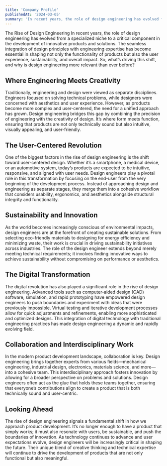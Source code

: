 ```yaml
---
title: 'Company Profile'
publishedAt: '2024-03-05'
summary: 'In recent years, the role of design engineering has evolved from a specialized niche to a critical component in the development of innovative products and solutions.'
---
```


The Rise of Design Engineering
In recent years, the role of design engineering has evolved from a specialized niche to a critical component in the development of innovative products and solutions. The seamless integration of design principles with engineering expertise has become essential in shaping not only the functionality of products but also the user experience, sustainability, and overall impact. So, what’s driving this shift, and why is design engineering more relevant than ever before?

## Where Engineering Meets Creativity

Traditionally, engineering and design were viewed as separate disciplines. Engineers focused on solving technical problems, while designers were concerned with aesthetics and user experience. However, as products become more complex and user-centered, the need for a unified approach has grown. Design engineering bridges this gap by combining the precision of engineering with the creativity of design. It’s where form meets function, ensuring that products are not only technically sound but also intuitive, visually appealing, and user-friendly.

## The User-Centered Revolution

One of the biggest factors in the rise of design engineering is the shift toward user-centered design. Whether it’s a smartphone, a medical device, or an automotive system, today’s products are expected to be intuitive, responsive, and aligned with user needs. Design engineers play a pivotal role in this transformation by focusing on the end-user from the very beginning of the development process. Instead of approaching design and engineering as separate stages, they merge them into a cohesive workflow that considers usability, ergonomics, and aesthetics alongside structural integrity and functionality.

## Sustainability and Innovation

As the world becomes increasingly conscious of environmental impacts, design engineers are at the forefront of creating sustainable solutions. From selecting eco-friendly materials to designing for energy efficiency and minimizing waste, their work is crucial in driving sustainability initiatives across industries. The role of the design engineer extends beyond merely meeting technical requirements; it involves finding innovative ways to achieve sustainability without compromising on performance or aesthetics.

## The Digital Transformation

The digital revolution has also played a significant role in the rise of design engineering. Advanced tools such as computer-aided design (CAD) software, simulation, and rapid prototyping have empowered design engineers to push boundaries and experiment with ideas that were previously impossible. Virtual testing and iterative development processes allow for quick adjustments and refinements, enabling more sophisticated and optimized designs. This integration of digital technology with traditional engineering practices has made design engineering a dynamic and rapidly evolving field.

## Collaboration and Interdisciplinary Work

In the modern product development landscape, collaboration is key. Design engineering brings together experts from various fields—mechanical engineering, industrial design, electronics, materials science, and more—into a cohesive team. This interdisciplinary approach fosters innovation by allowing for a broader perspective on problems and solutions. Design engineers often act as the glue that holds these teams together, ensuring that everyone’s contributions align to create a product that is both technically sound and user-centric.

## Looking Ahead

The rise of design engineering signals a fundamental shift in how we approach product development. It’s no longer enough to have a product that simply works; it must also resonate with users, be sustainable, and push the boundaries of innovation. As technology continues to advance and user expectations evolve, design engineers will be increasingly critical in shaping the future. Their unique blend of creative thinking and technical expertise will continue to drive the development of products that are not only functional but also meaningful.
